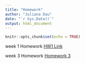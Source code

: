 ```yaml
---
title: "Homework"
author: "Juliana Dau"
date: "`r Sys.Date()`"
output: html_document
---
```


```r
knitr::opts_chunk$set(echo = TRUE)
```

week 1 Homework [HW1 Link](Hw1.html)

week 3 Homework [Homework 3](Homework-3.html)